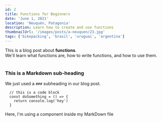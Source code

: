 ```yaml
---
id: 2
title: Functions for Beginners
date: 'June 1, 2021'
location: 'Neuquén, Patagonia'
description: Learn how to create and use functions
thumbnailUrl: '/images/posts/a-neuquen/23.jpg'
tags: ['bikepacking', 'brasil', 'uruguai', 'argentina']
---
```


<div>
  This is a blog post about <strong>functions</strong>. <br/>
  We'll learn what functions are, how to write functions, and how to use them.
</div>

<br/>

### This is a Markdown sub-heading
We just used a `###` subheading in our blog post.

```
  // this is a code block
  const doSomething = () => {
    return console.log('hey')
  }
```

<div>Here, I'm using a component inside my MarkDown file</div>
